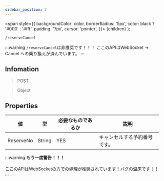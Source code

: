 ```yaml
---
sidebar_position: 2
---
```


  <span
    style={{
      backgroundColor: color,
      borderRadius: '5px',
      color: black ? '#000' : '#fff',
      padding: '7px',
      cursor: 'pointer',
    }}>
    {children}
  </span>
);

```
/reserveCancel
```

:::warning
`/reserveCancel`は非推奨です！！！
ここのAPIはWebSocket -> Cancel への乗り換えが済んでいます。
:::

## Infomation

> <Highlight color="#ffcc22"> POST </Highlight>

> <Highlight color="#c1c10f"> Object </Highlight>

## Properties

| 値 | 型 | 必要なものであるか | 説明 |
| --- | --- | --- | --- |
| ReserveNo | String | YES | キャンセルする予約番号です。 |

:::warning
**もう一度警告！！！**<br></br>
ここのAPIはWebSocketの方での処理が推奨されています！バグの温床です！！
:::
